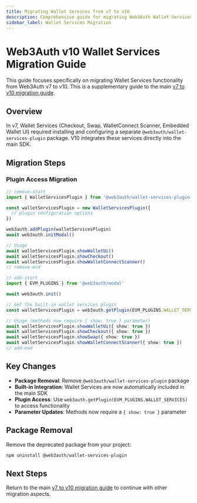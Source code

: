 ```yaml
---
title: Migrating Wallet Services from v7 to v10
description: Comprehensive guide for migrating Web3Auth Wallet Services plugin from v7 to v10.
sidebar_label: Wallet Services Migration
---
```



# Web3Auth v10 Wallet Services Migration Guide

This guide focuses specifically on migrating Wallet Services functionality from Web3Auth v7 to v10.
This is a supplementary guide to the main [v7 to v10 migration guide](../README.mdx).

## Overview

In v7, Wallet Services (Checkout, Swap, WalletConnect Scanner, Embedded Wallet UI) required
installing and configuring a separate `@web3auth/wallet-services-plugin` package. V10 integrates
these services directly into the main SDK.

## Migration Steps

### Plugin Access Migration

```typescript
// remove-start
import { WalletServicesPlugin } from '@web3auth/wallet-services-plugin'

const walletServicesPlugin = new WalletServicesPlugin({
  // plugin configuration options
})

web3auth.addPlugin(walletServicesPlugin)
await web3auth.initModal()

// Usage
await walletServicesPlugin.showWalletUi()
await walletServicesPlugin.showCheckout()
await walletServicesPlugin.showWalletConnectScanner()
// remove-end

// add-start
import { EVM_PLUGINS } from '@web3auth/modal'

await web3auth.init()

// Get the built-in wallet services plugin
const walletServicesPlugin = web3auth.getPlugin(EVM_PLUGINS.WALLET_SERVICES)

// Usage (methods now require { show: true } parameter)
await walletServicesPlugin.showWalletUi({ show: true })
await walletServicesPlugin.showCheckout({ show: true })
await walletServicesPlugin.showSwap({ show: true })
await walletServicesPlugin.showWalletConnectScanner({ show: true })
// add-end
```

## Key Changes

- **Package Removal**: Remove `@web3auth/wallet-services-plugin` package
- **Built-in Integration**: Wallet Services are now automatically included in the main SDK
- **Plugin Access**: Use `web3auth.getPlugin(EVM_PLUGINS.WALLET_SERVICES)` to access functionality
- **Parameter Updates**: Methods now require a `{ show: true }` parameter

## Package Removal

Remove the deprecated package from your project:

```bash npm2yarn
npm uninstall @web3auth/wallet-services-plugin
```

## Next Steps

Return to the main [v7 to v10 migration guide](../README.mdx) to continue with other
migration aspects.
